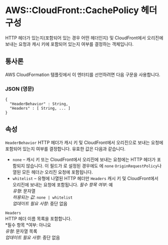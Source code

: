 # AWS::CloudFront::CachePolicy 헤더 구성

HTTP 헤더가 있는지(포함되어 있는 경우 어떤 헤더인지) 및 CloudFront에서 오리진에 보내는 요청과 캐시 키에 포함되어 있는지 여부를 결정하는 객체입니다.

## 통사론

AWS CloudFormation 템플릿에서 이 엔터티를 선언하려면 다음 구문을 사용합니다.

### JSON (영문)

```
{
  "HeaderBehavior" : String,
  "Headers" : [ String, ... ]
}
```

## 속성

`HeaderBehavior` HTTP 헤더가 캐시 키 및 CloudFront에서 오리진으로 보내는 요청에 포함되어 있는지 여부를 결정합니다. 유효한 값은 다음과 같습니다.

- `none` – 캐시 키 또는 CloudFront에서 오리진에 보내는 요청에는 HTTP 헤더가 포함되지 않습니다. 이 필드가 로 설정된 경우에도 에 `none` `OriginRequestPolicy`나열된 모든 헤더*는* 오리진 요청에 포함됩니다.
- `whitelist` – 유형에 나열된 HTTP 헤더만 `Headers` 캐시 키 및 CloudFront에서 오리진에 보내는 요청에 포함됩니다.
  _필수 항목 여부_: 예  
  _유형_: 문자열  
  _허용되는 값_: `none | whitelist`  
  _업데이트 필요 사항_: 중단 없음

`Headers`  
HTTP 헤더 이름 목록을 포함합니다.  
*필수 항목 *여부: 아니요  
_유형_: 문자열 목록  
_업데이트 필요 사항_: 중단 없음
